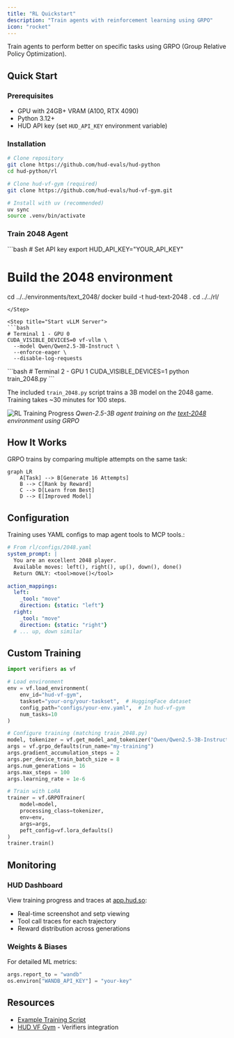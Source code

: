```yaml
---
title: "RL Quickstart"
description: "Train agents with reinforcement learning using GRPO"
icon: "rocket"
---
```


Train agents to perform better on specific tasks using GRPO (Group Relative Policy Optimization).

## Quick Start

### Prerequisites
- GPU with 24GB+ VRAM (A100, RTX 4090)
- Python 3.12+
- HUD API key (set `HUD_API_KEY` environment variable)

### Installation

```bash
# Clone repository
git clone https://github.com/hud-evals/hud-python
cd hud-python/rl

# Clone hud-vf-gym (required)
git clone https://github.com/hud-evals/hud-vf-gym.git

# Install with uv (recommended)
uv sync
source .venv/bin/activate

```

### Train 2048 Agent

<Steps>
<Step title="Build Docker Image">
```bash
# Set API key
export HUD_API_KEY="YOUR_API_KEY"

# Build the 2048 environment
cd ../../environments/text_2048/
docker build -t hud-text-2048 .
cd ../../rl/
```
</Step>

<Step title="Start vLLM Server">
```bash
# Terminal 1 - GPU 0
CUDA_VISIBLE_DEVICES=0 vf-vllm \
  --model Qwen/Qwen2.5-3B-Instruct \
  --enforce-eager \
  --disable-log-requests
```
</Step>

<Step title="Run Training">
```bash
# Terminal 2 - GPU 1
CUDA_VISIBLE_DEVICES=1 python train_2048.py
```
</Step>
</Steps>

The included `train_2048.py` script trains a 3B model on the 2048 game. Training takes ~30 minutes for 100 steps.

![RL Training Progress](https://raw.githubusercontent.com/hud-evals/hud-python/main/docs/src/images/rl_2.png)
*Qwen-2.5-3B agent training on the [text-2048](https://github.com/hud-evals/hud-python/tree/main/environments/text_2048) environment using GRPO*

## How It Works

GRPO trains by comparing multiple attempts on the same task:

```mermaid
graph LR
    A[Task] --> B[Generate 16 Attempts]
    B --> C[Rank by Reward]
    C --> D[Learn from Best]
    D --> E[Improved Model]
```

## Configuration

Training uses YAML configs to map agent tools to MCP tools.:

```yaml
# From rl/configs/2048.yaml
system_prompt: |
  You are an excellent 2048 player. 
  Available moves: left(), right(), up(), down(), done()
  Return ONLY: <tool>move()</tool>

action_mappings:
  left:
    _tool: "move"
    direction: {static: "left"}
  right:
    _tool: "move"  
    direction: {static: "right"}
  # ... up, down similar
```

## Custom Training

```python
import verifiers as vf

# Load environment
env = vf.load_environment(
    env_id="hud-vf-gym",
    taskset="your-org/your-taskset",  # HuggingFace dataset
    config_path="configs/your-env.yaml",  # In hud-vf-gym
    num_tasks=10
)

# Configure training (matching train_2048.py)
model, tokenizer = vf.get_model_and_tokenizer("Qwen/Qwen2.5-3B-Instruct")
args = vf.grpo_defaults(run_name="my-training")
args.gradient_accumulation_steps = 2
args.per_device_train_batch_size = 8
args.num_generations = 16
args.max_steps = 100
args.learning_rate = 1e-6

# Train with LoRA
trainer = vf.GRPOTrainer(
    model=model,
    processing_class=tokenizer,
    env=env,
    args=args,
    peft_config=vf.lora_defaults()
)
trainer.train()
```

## Monitoring

### HUD Dashboard
View training progress and traces at [app.hud.so](https://app.hud.so):
- Real-time screenshot and setp viewing
- Tool call traces for each trajectory
- Reward distribution across generations

### Weights & Biases
For detailed ML metrics:
```python
args.report_to = "wandb"
os.environ["WANDB_API_KEY"] = "your-key"
```

## Resources

- [Example Training Script](https://github.com/hud-evals/hud-python/blob/main/rl/train_2048.py)
- [HUD VF Gym](https://github.com/hud-evals/hud-vf-gym) - Verifiers integration


